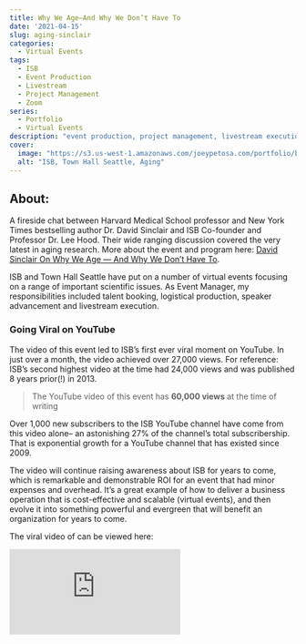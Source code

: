 ```yaml
---
title: Why We Age—And Why We Don’t Have To
date: '2021-04-15'
slug: aging-sinclair
categories:
  - Virtual Events
tags:
  - ISB
  - Event Production
  - Livestream
  - Project Management
  - Zoom
series:
  - Portfolio
  - Virtual Events
description: "event production, project management, livestream execution"
cover:
  image: "https://s3.us-west-1.amazonaws.com/joeypetosa.com/portfolio/banner_th_aging_sinclair.png"
  alt: "ISB, Town Hall Seattle, Aging"
---
```


## About:  
A fireside chat between Harvard Medical School professor and New York Times 
bestselling author Dr. David Sinclair and ISB Co-founder and Professor Dr. Lee 
Hood. Their wide ranging discussion covered the very latest in aging research. 
More about the event and program here: 
[David Sinclair On Why We Age — And Why We Don’t Have To](https://isbscience.org/news/2021/04/16/sinclair-aging/).  

ISB and Town Hall Seattle have put on a number of virtual events focusing on a 
range of important scientific issues. As Event Manager, my responsibilities
included talent booking, logistical production, speaker advancement and 
livestream execution.  

### Going Viral on YouTube  
The video of this event led to ISB's first ever viral moment on YouTube. In just 
over a month, the video achieved over 27,000 views. For reference: ISB's 
second highest video at the time had 24,000 views and was published 8 years 
prior(!) in 2013.  

> The YouTube video of this event has **60,000 views** at the time of writing  

Over 1,000 new subscribers to the ISB YouTube channel have come from this video 
alone-- an astonishing 27% of the channel's total subscribership. That is 
exponential growth for a YouTube channel that has existed since 2009.  

The video will continue raising awareness about ISB for years to come, 
which is remarkable and demonstrable ROI for an event that had minor expenses 
and overhead. It’s a great example of how to deliver a business operation that 
is cost-effective and scalable (virtual events), and then evolve it into 
something powerful and evergreen that will benefit an organization for years to 
come.  

The viral video of can be viewed here:  


<div id="videocontainer">
  <div class="container">
  <iframe src="https://www.youtube-nocookie.com/embed/BRFqPSy48b4" title="YouTube video player" frameborder="0" allow="accelerometer; autoplay; clipboard-write; encrypted-media; gyroscope; picture-in-picture" allowfullscreen class="video">></iframe>
  </div>
</div>
